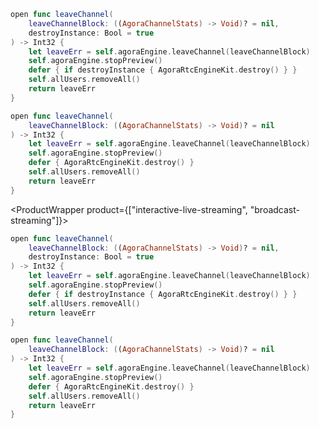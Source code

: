 <ProductWrapper product="video-calling">

<PlatformWrapper platform="ios">

``` swift
open func leaveChannel(
    leaveChannelBlock: ((AgoraChannelStats) -> Void)? = nil,
    destroyInstance: Bool = true
) -> Int32 {
    let leaveErr = self.agoraEngine.leaveChannel(leaveChannelBlock)
    self.agoraEngine.stopPreview()
    defer { if destroyInstance { AgoraRtcEngineKit.destroy() } }
    self.allUsers.removeAll()
    return leaveErr
}
```

</PlatformWrapper>

<PlatformWrapper platform="macos">

``` swift
open func leaveChannel(
    leaveChannelBlock: ((AgoraChannelStats) -> Void)? = nil
) -> Int32 {
    let leaveErr = self.agoraEngine.leaveChannel(leaveChannelBlock)
    self.agoraEngine.stopPreview()
    defer { AgoraRtcEngineKit.destroy() }
    self.allUsers.removeAll()
    return leaveErr
}
```

</PlatformWrapper>

</ProductWrapper>

<ProductWrapper product={["interactive-live-streaming", "broadcast-streaming"]}>

<PlatformWrapper platform="ios">

``` swift
open func leaveChannel(
    leaveChannelBlock: ((AgoraChannelStats) -> Void)? = nil,
    destroyInstance: Bool = true
) -> Int32 {
    let leaveErr = self.agoraEngine.leaveChannel(leaveChannelBlock)
    self.agoraEngine.stopPreview()
    defer { if destroyInstance { AgoraRtcEngineKit.destroy() } }
    self.allUsers.removeAll()
    return leaveErr
}
```

</PlatformWrapper>

<PlatformWrapper platform="macos">

``` swift
open func leaveChannel(
    leaveChannelBlock: ((AgoraChannelStats) -> Void)? = nil
) -> Int32 {
    let leaveErr = self.agoraEngine.leaveChannel(leaveChannelBlock)
    self.agoraEngine.stopPreview()
    defer { AgoraRtcEngineKit.destroy() }
    self.allUsers.removeAll()
    return leaveErr
}
```

</PlatformWrapper>

</ProductWrapper>